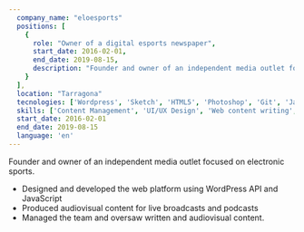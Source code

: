 ```yaml
---
  company_name: "eloesports"
  positions: [
    {
      role: "Owner of a digital esports newspaper",
      start_date: 2016-02-01,
      end_date: 2019-08-15,
      description: "Founder and owner of an independent media outlet focused on electronic sports",
    }
  ],
  location: "Tarragona"
  tecnologies: ['Wordpress', 'Sketch', 'HTML5', 'Photoshop', 'Git', 'JavaScript', 'CSS3', 'PHP', 'MySQL', 'jQuery', 'Wordpress API', 'Jade', 'Stylus', 'Gulp', 'AJAX', 'OBS', 'Adobe Premiere Pro', 'Adobe After Effects', 'Adobe Illustrator']
  skills: ['Content Management', 'UI/UX Design', 'Web content writing', 'Digital Copywriting', 'Graphic Design', 'Audiovisual Production', 'Podcasting', 'Livestreaming events', 'Team Management', 'Content Strategy', 'SEO', 'Social Media Management']
  start_date: 2016-02-01
  end_date: 2019-08-15
  language: 'en'
---
```


Founder and owner of an independent media outlet focused on electronic sports.

- Designed and developed the web platform using WordPress API and JavaScript
- Produced audiovisual content for live broadcasts and podcasts
- Managed the team and oversaw written and audiovisual content.